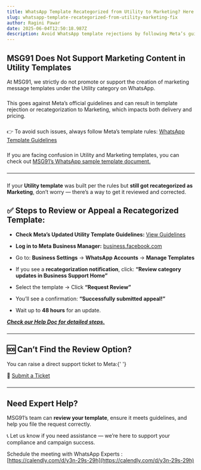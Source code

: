 ```yaml
---
title: WhatsApp Template Recategorized from Utility to Marketing? Here’s the Fix
slug: whatsapp-template-recategorized-from-utility-marketing-fix
author: Ragini Pawar
date: 2025-06-04T12:50:18.987Z
description: Avoid WhatsApp template rejections by following Meta’s guidelines. MSG91 does not support marketing content in Utility templates. Learn how to appeal recategorized templates and get expert help.
---
```


## **MSG91 Does Not Support Marketing Content in Utility Templates**
At MSG91, we strictly do not promote or support the creation of marketing message templates under the Utility category on
WhatsApp.
#####
This goes against Meta’s official guidelines and can result in template rejection or recategorization to Marketing, which
impacts both delivery and pricing.
#####
👉 To avoid such issues, always follow Meta’s template rules: [ WhatsApp Template Guidelines](https://developers.facebook.com/docs/whatsapp/message-templates/guidelines/)
#####
If you are facing confusion in Utility and Marketing templates, you can check out [MSG91’s WhatsApp sample template document.](https://msg91.com/help/whatsapp/whatsapp-template-samples)
#####
---
#####
#####
If your **Utility template** was built per the rules but **still got recategorized as Marketing**, don’t worry — there’s
a way to get it reviewed and corrected.
## **✅ Steps to Review or Appeal a Recategorized Template:**

-   **Check Meta’s Updated Utility Template Guidelines:** [View Guidelines](https://developers.facebook.com/docs/whatsapp/updates-to-pricing/new-template-guidelines/)

-   **Log in to Meta Business Manager:** [business.facebook.com](https://business.facebook.com/)

-   Go to: **Business Settings** → **WhatsApp Accounts** → **Manage Templates**

-   If you see a **recategorization notification**, click: **“Review category updates in Business Support Home”**

-   Select the template → Click **“Request Review”**

-   You’ll see a confirmation: **“Successfully submitted appeal\!”**

-   Wait up to **48 hours** for an update.

[**_Check our Help Doc for detailed steps._**](https://msg91.com/help/whatsapp/whatsapp-template-category-changed-from-utility-to-marketing--solution)

#####
---
#####
## **🆘 Can’t Find the Review Option?**

You can raise a direct support ticket to Meta:{' '}

🔗 [Submit a Ticket](https://business.facebook.com/help)

#####
---
#####
## **Need Expert Help?**

MSG91’s team can **review your template**, ensure it meets guidelines, and help you file the request correctly.

📞 Let us know if you need assistance — we’re here to support your compliance and campaign success.

Schedule the meeting with WhatsApp Experts : [https://calendly.com/d/y3n-29s-29h](https://calendly.com/d/y3n-29s-29h)
